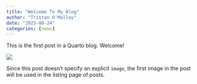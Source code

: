 ```yaml
---
title: "Welcome To My Blog"
author: "Tristan O'Malley"
date: "2023-08-24"
categories: [news]
---
```


This is the first post in a Quarto blog. Welcome!

![](thumbnail.jpg)

Since this post doesn't specify an explicit `image`, the first image in the post will be used in the listing page of posts.
